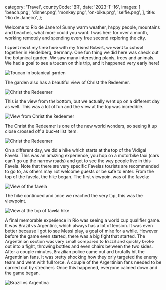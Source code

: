   category: 'Travel',
  countryCode: 'BR',
  date: '2023-11-16',
  images: [
    'beach.png',
    'dinner.png',
    'monkey.png',
    'on-bike.png',
    'selfie.png',
  ],
  title: 'Rio de Janeiro',
};

Welcome to Rio de Janeiro! Sunny warm weather, happy people, mountains and beaches, what more could you want. I was here for over a month, working remotely and spending every free second exploring the city.

I spent most my time here with my friend Robert, we went to school together in Heidelberg, Germany. One fun thing we did here was check out the botanical garden. We saw many interesting plants, trees and animals. We had a goal to see a toucan on this trip, and it happened very early here!

![Toucan in botanical garden](/rio-de-janeiro/toucan.png 'Toucan in botanical garden')

The garden also has a beautiful view of Christ the Redeemer.

![Christ the Redeemer](/rio-de-janeiro/redeemer-bottom.png 'Christ the Redeemer')

This is the view from the bottom, but we actually went up on a different day as well. This was a lot of fun and the view at the top was incredible.

![View from Christ the Redeemer](/rio-de-janeiro/city-view.png 'View from Christ the Redeemer')

The Christ the Redeemer is one of the new world wonders, so seeing it up close crossed off a bucket list item.

![Christ the Redeemer](/rio-de-janeiro/redeemer.png 'Christ the Redeemer')

On a different day, we did a hike which starts at the top of the Vidigal Favela. This was an amazing experience, you hop on a motorbike taxi (cars can't go up the narrow roads) and get to see the way people live in this Favela. Note that there are very specific Favelas tourists are recommended to go to, as others may not welcome guests or be safe to enter. From the top of the favela, the hike began. The first viewpoint was of the favela:

![View of the favela](/rio-de-janeiro/favela-view.png 'Favela View')

The hike continued and once we reached the very top, this was the viewpoint.

![View at the top of favela hike](/rio-de-janeiro/favela-hike.png 'View at the top of favela hike')

A final memorable experience in Rio was seeing a world cup qualifier game. It was Brazil vs Argentina, which always has a lot of tension. It was even better because I got to see Messi play, a goal of mine for a while. However before the game even started, there was a big fight that started. The Argentinian section was very small compared to Brazil and quickly broke out into a fight, throwing bottles and even chairs between the two sides. After a couple minutes, Brazilian police came out and brutally hit the Argentinian fans. It was pretty shocking how they only targeted the enemy team and went with full force. A couple of the Argentinian fans needed to be carried out by strechers. Once this happened, everyone calmed down and the game began.

![Brazil vs Argentina](/rio-de-janeiro/football-game.png 'Brazil vs Argentina')
